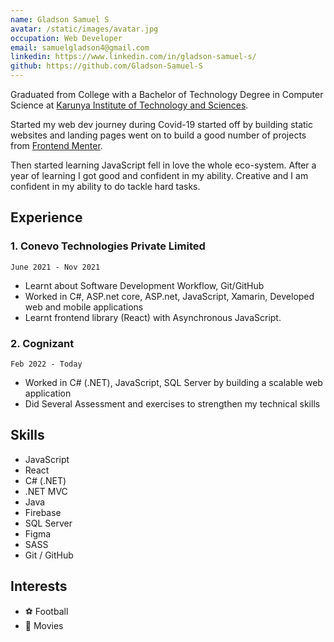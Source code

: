 ```yaml
---
name: Gladson Samuel S
avatar: /static/images/avatar.jpg
occupation: Web Developer
email: samuelgladson4@gmail.com
linkedin: https://www.linkedin.com/in/gladson-samuel-s/
github: https://github.com/Gladson-Samuel-S
---
```


Graduated from College with a Bachelor of Technology Degree in Computer Science at [Karunya Institute of Technology and Sciences](https://karunya.edu/).

Started my web dev journey during Covid-19 started off by building static websites and landing pages went on to build a good number of projects from [Frontend Menter](https://www.frontendmentor.io/).

Then started learning JavaScript fell in love the whole eco-system. After a year of learning I got good and confident in my ability. Creative and I am confident in my ability to do tackle hard tasks.

## Experience

### 1. Conevo Technologies Private Limited

`June 2021 - Nov 2021`

- Learnt about Software Development Workflow, Git/GitHub
- Worked in C#, ASP.net core, ASP.net, JavaScript, Xamarin, Developed web and mobile applications
- Learnt frontend library (React) with Asynchronous JavaScript.

### 2. Cognizant

`Feb 2022 - Today`

- Worked in C# (.NET), JavaScript, SQL Server by building a scalable web application
- Did Several Assessment and exercises to strengthen my technical skills

## Skills

- JavaScript
- React
- C# (.NET)
- .NET MVC
- Java
- Firebase
- SQL Server
- Figma
- SASS
- Git / GitHub

## Interests

- ⚽ Football
- 🎥 Movies
